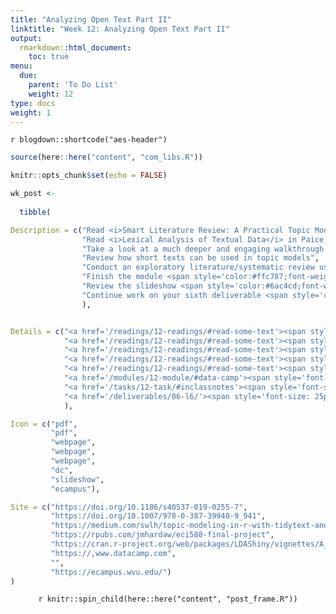 ```yaml
---
title: "Analyzing Open Text Part II"
linktitle: "Week 12: Analyzing Open Text Part II"
output:
  rmarkdown::html_document:
    toc: true
menu:
  due:
    parent: 'To Do List'
    weight: 12
type: docs
weight: 1
---
```


`r blogdown::shortcode("aes-header")`

```r
source(here::here("content", "com_libs.R"))
```

```r
knitr::opts_chunk$set(echo = FALSE)
```

```r

wk_post <- 
  
  tibble(

Description = c("Read <i>Smart Literature Review: A Practical Topic Modelling Approach to Exploratory Literature Review</i> in Asmussenm C.B. & Moller, C. (2019)",
                "Read <i>Lexical Analysis of Textual Data</i> in Paice, C.D. (2009)",
                "Take a look at a much deeper and engaging walkthrough of topic modeling",
                "Review how short texts can be used in topic models",
                "Conduct an exploratory literature/systematic review using topic modeling",
                "Finish the module <span style='color:#ffc787;font-weight:bold'><i>Communicating with Data in the Tidyverse</i></span>",
                "Review the slideshow <span style='color:#6ac4cd;font-weight:bold'>Topic Modeling</span> after class",
                "Continue work on your sixth deliverable <span style='color:#6acda5;font-weight:bold'>Revise and Resubmit</span>"
                ),


Details = c("<a href='/readings/12-readings/#read-some-text'><span style='font-size: 25px; color: #89cff0;'><i class='fas fa-info-circle'></i></span></a>",
            "<a href='/readings/12-readings/#read-some-text'><span style='font-size: 25px; color: #89cff0;'><i class='fas fa-info-circle'></i></span></a>",
            "<a href='/readings/12-readings/#read-some-text'><span style='font-size: 25px; color: #89cff0;'><i class='fas fa-info-circle'></i></span></a>",
            "<a href='/readings/12-readings/#read-some-text'><span style='font-size: 25px; color: #89cff0;'><i class='fas fa-info-circle'></i></span></a>",
            "<a href='/readings/12-readings/#read-some-text'><span style='font-size: 25px; color: #89cff0;'><i class='fas fa-info-circle'></i></span></a>",
            "<a href='/modules/12-module/#data-camp'><span style='font-size: 25px; color: #89cff0;'><i class='fas fa-info-circle'></i></span></a>",
            "<a href='/tasks/12-task/#inclassnotes'><span style='font-size: 25px; color: #89cff0;'><i class='fas fa-info-circle'></i></span></a>",
            "<a href='/deliverables/06-l6/'><span style='font-size: 25px; color: #89cff0;'><i class='fas fa-info-circle'></i></span></a>"
            ),

Icon = c("pdf",
         "pdf",
         "webpage",
         "webpage",
         "webpage",
         "dc",
         "slideshow",
         "ecampus"),

Site = c("https://doi.org/10.1186/s40537-019-0255-7",
         "https://doi.org/10.1007/978-0-387-39940-9_941",
         "https://medium.com/swlh/topic-modeling-in-r-with-tidytext-and-textminer-package-latent-dirichlet-allocation-764f4483be73",
         "https://rpubs.com/jmhardaw/eci588-final-project",
         "https://cran.r-project.org/web/packages/LDAShiny/vignettes/A_brief_introduction_to_LDAShiny.html",
         "https://,www.datacamp.com",
         "",
         "https://ecampus.wvu.edu/")
)
```

<center>
`r knitr::spin_child(here::here("content", "post_frame.R"))`
</center>
